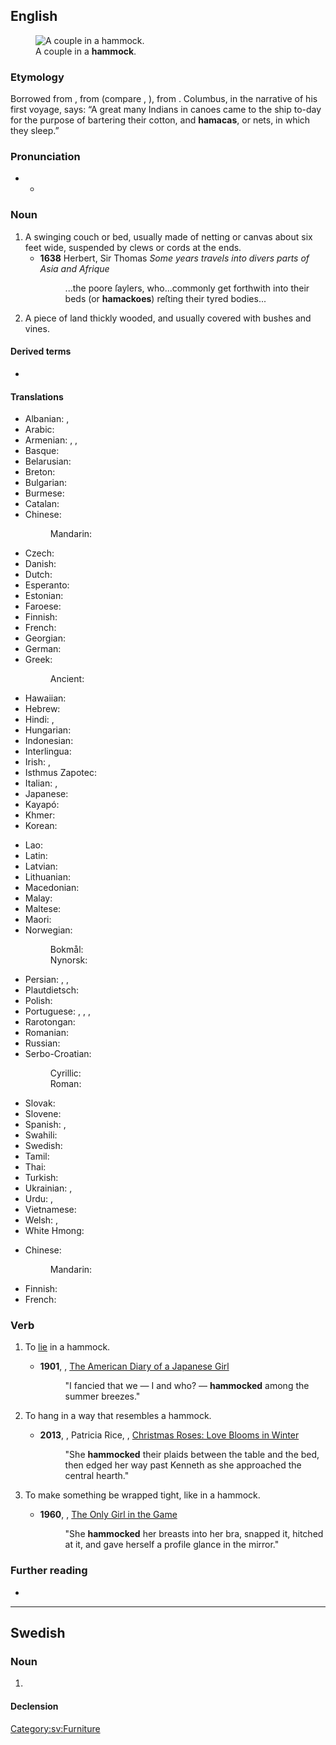 ==English==
[[File:Couple in Hammock.jpg|right|thumb|A couple in a '''hammock'''.]]

===Etymology===
Borrowed from {{bor|en|es|hamaca}}, from {{der|en|tnq|*hamaka}} (compare {{cog|arw|hamaka}}, {{cog|guc|jama'a}}), from {{der|en|awd-pro|*hamaka}}. Columbus, in the narrative of his first voyage, says: “A great many Indians in canoes came to the ship to-day for the purpose of bartering their cotton, and '''hamacas''', or nets, in which they sleep.”

===Pronunciation===
* {{IPA|en|/ˈhæmək/}}
** {{audio|en|LL-Q1860 (eng)-Vealhurl-hammock.wav|Audio (UK)}}

===Noun===
{{en-noun}}

# A swinging couch or bed, usually made of netting or canvas about six feet wide, suspended by clews or cords at the ends.
#* '''1638''' Herbert, Sir Thomas ''Some years travels into divers parts of Asia and Afrique''
#*: ...the poore ſaylers, who...commonly get forthwith into their beds (or '''hamackoes''') reſting their tyred bodies...
# {{lb|en|US|archaic|outside|dialects}} A piece of land thickly wooded, and usually covered with bushes and vines.

====Derived terms====
* {{l|en|hammock nettings}} <!-- (''Nautical'') formerly, nets for stowing hammocks; later, more often, wooden boxes or a trough on the rail, used for that purpose. -->

====Translations====
{{trans-top|swinging couch or bed}}
* Albanian: {{t|sq|shtrat i varur}}, {{t|sq|hamak}}
* Arabic: {{t|ar|أُرْجُوحَة شَبَكِيَّة|f}}
* Armenian: {{t+|hy|ցանցաճոճ}}, {{t+|hy|գամակ}}, {{t+|hy|համակ}}
* Basque: {{t|eu|hamaka}}
* Belarusian: {{t|be|гама́к|m}}
* Breton: {{t+|br|gwele-skourr|m}}
* Bulgarian: {{t|bg|хама́к|m}}
* Burmese: {{t+|my|ပုခက်}}
* Catalan: {{t|ca|hamaca|f}}
* Chinese:
*: Mandarin: {{t+|cmn|吊床|tr=diàochuáng|sc=Hani}}
* Czech: {{t|cs|houpací síť|f}}
* Danish: {{t+|da|hængekøje|c}}
* Dutch: {{t+|nl|hangmat|f}}
* Esperanto: {{t|eo|hamako}}
* Estonian: {{t|et|võrkkiik}}
* Faroese: {{t|fo|heingikoyggja|f}}
* Finnish: {{t+|fi|riippumatto}}
* French: {{t+|fr|hamac|m}}
* Georgian: {{t+|ka|ჰამაკი}}
* German: {{t+|de|Hängematte|f}}
* Greek: {{t+|el|αιώρα|f}}
*: Ancient: {{t|grc|αἰώρα|f}}
* Hawaiian: {{t|haw|ʻahamaka}}
* Hebrew: {{t+|he|ערסל|tr=arsal|sc=Hebr}}
* Hindi: {{t+|hi|झूला|m}}, {{t|hi|जालीदार झूला}}
* Hungarian: {{t+|hu|függőágy}}
* Indonesian: {{t-needed|id}}
* Interlingua: {{t|ia|hamaca}}
* Irish: {{t|ga|ámóg|f}}, {{t|ga|leaba luascáin|f}}
* Isthmus Zapotec: {{t|zai|guixhe}}
* Italian: {{t+|it|amaca|f}}, {{t+|it|branda}}
* Japanese: {{t|ja|ハンモック|tr=hanmokku|sc=Jpan}}
* Kayapó: {{t|txu|kubẽjaê}}
* Khmer: {{t+|km|អង្រឹង|tr=ɑŋrɨŋ|sc=Khmr}}
* Korean: {{t|ko|해먹}}
{{trans-mid}}
* Lao: {{t|lo|ເປ}}
* Latin: {{t|la|lectulus pensilis}}
* Latvian: {{t|lv|šūpuļtīkls|m}}
* Lithuanian: {{t|lt|hamakas|m}}
* Macedonian: {{t|mk|лежалка|f}}
* Malay: {{t|ms|buaian rajut}}
* Maltese: {{t|mt|branda}}
* Maori: {{t|mi|moenga whakawerewere}}
* Norwegian:
*: Bokmål: {{t+|nb|hengekøye|m|f}}
*: Nynorsk: {{t|nn|hengjekøye|f}}
* Persian: {{t+|fa|ننو|tr=nanu|sc=fa-Arab}}, {{t+|fa|بانوج|tr=bânuj|sc=fa-Arab}}, {{t|fa|بادنیج|tr=bâdnij|sc=fa-Arab}} {{qualifier|archaic}}
* Plautdietsch: {{t|pdt|Henjbad|n}}
* Polish: {{t+|pl|hamak|m}}
* Portuguese: {{t+|pt|rede|f}}, {{t|pt|rede de dormir|f}}, {{t|pt|rede de descanso|f}}, {{t+|pt|maca|f}} {{q|nautical}}
* Rarotongan: {{t|rar|‘āmaka}}
* Romanian: {{t+|ro|hamac|n}}
* Russian: {{t+|ru|гама́к|m}}
* Serbo-Croatian:
*: Cyrillic: {{t|sh|висаљка|f}}
*: Roman: {{t+|sh|visaljka|f}}
* Slovak: {{t|sk|hojdacia sieť|f}}
* Slovene: {{t+|sl|viseča mreža|f}}
* Spanish: {{t+|es|hamaca|f}}, {{t|es|hamaca paraguaya|f}} {{qualifier|Argentina|Uruguay}}
* Swahili: {{t|sw|machela}}
* Swedish: {{t+|sv|hängmatta|c}}
* Tamil: {{t|ta|கித்தான்கட்டில்}}
* Thai: {{t+|th|เปลญวน}}
* Turkish: {{t+|tr|hamak}}
* Ukrainian: {{t|uk|гама́к|m}}, {{t|uk|підві́сне лі́жко}}
* Urdu: {{t|ur|جالی دار جھولا}}, {{t|ur|جھولن کھٹولا}}
* Vietnamese: {{t+|vi|võng}}
* Welsh: {{t|cy|hamog|m}}, {{t|cy|hamogau|m-p}}
* White Hmong: {{t|mww|vaum vias}}
{{trans-bottom}}

{{trans-top|piece of land}}
* Chinese:
*: Mandarin: {{t|cmn|[[茂密]][[的]][[林地]]|tr=màomì de líndì}}
{{trans-mid}}
* Finnish: {{t|fi|pusikko}}
* French: {{t+|fr|hammock|m}}
{{trans-bottom}}

===Verb===
{{en-verb}}

# {{lbl|en|intransitive}} To [[lie]] in a hammock.
#* '''1901''', {{w|Yone Noguchi}}, [https://books.google.com/books?id=QPMJAwAAQBAJ&pg=PA113&dq=hammocked&hl=en&sa=X&ved=0CEAQ6AEwAzgoahUKEwjUrpHe-JfIAhUEMogKHZyvAzU#v=onepage&q=hammocked&f=false The American Diary of a Japanese Girl] {{w|The American Diary of a Japanese Girl|(wiki article)}}
#*: "I fancied that we — I and who? — '''hammocked''' among the summer breezes."
# {{lbl|en|transitive|of a cloth}} To hang in a way that resembles a hammock.
#* '''2013''', {{w|Mary Jo Putney}}, Patricia Rice, {{w|Susan King (novelist)|Susan King}}, [https://books.google.com/books?id=WTKhAQAAQBAJ&pg=PT30&dq=%22she+hammocked%22&hl=en&sa=X&ved=0CC0Q6AEwA2oVChMI77C9n-KXyAIVASmICh2qLgHn#v=onepage&q=%22she%20hammocked%22&f=false Christmas Roses: Love Blooms in Winter]
#*: "She '''hammocked''' their plaids between the table and the bed, then edged her way past Kenneth as she approached the central hearth."
# {{lbl|en|transitive}} To make something be wrapped tight, like in a hammock.
#* '''1960''', {{w|John D. MacDonald}}, [https://books.google.com/books?id=uR7IAwAAQBAJ&pg=PT115&dq=%22she+hammocked%22&hl=en&sa=X&ved=0CCEQ6AEwAWoVChMIhNf1r_KXyAIVCZSICh2Biwzo#v=onepage&q=%22she%20hammocked%22&f=false The Only Girl in the Game]
#*: "She '''hammocked''' her breasts into her bra, snapped it, hitched at it, and gave herself a profile glance in the mirror."

===Further reading===
* {{pedia}}

----

==Swedish==

===Noun===
{{sv-noun|c}}

# {{l|en|hammock}}

====Declension====
{{sv-infl-noun-c-ar}}

[[Category:sv:Furniture]]